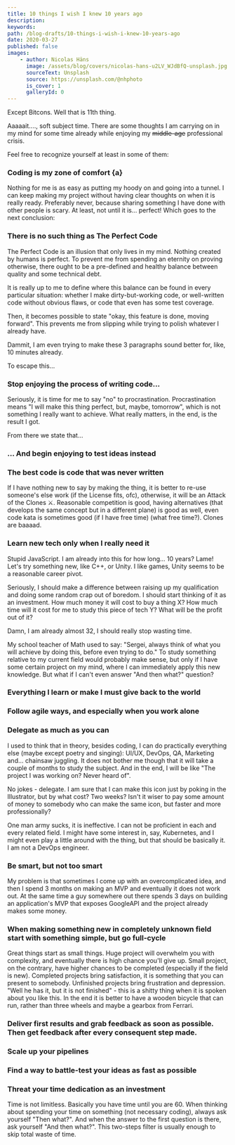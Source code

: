```yaml
---
title: 10 things I wish I knew 10 years ago
description:
keywords:
path: /blog-drafts/10-things-i-wish-i-knew-10-years-ago
date: 2020-03-27
published: false
images:
    - author: Nicolas Häns
      image: /assets/blog/covers/nicolas-hans-u2LV_WJdBfQ-unsplash.jpg
      sourceText: Unsplash
      source: https://unsplash.com/@nhphoto
      is_cover: 1
      galleryId: 0
---
```


Except Bitcons. Well that is 11th thing.

Aaaaait...., soft subject time. There are some thoughts I am carrying on in my mind for some time already while enjoying my ~~middle-age~~ professional crisis.

Feel free to recognize yourself at least in some of them:

### Coding is my zone of comfort {a}

Nothing for me is as easy as putting my hoody on and going into a tunnel. I can keep making my project without having clear thoughts on when it is really ready. Preferably never, because sharing something I have done with other people is scary. At least, not until it is... perfect! Which goes to the next conclusion:

### There is no such thing as The Perfect Code

The Perfect Code is an illusion that only lives in my mind. Nothing created by humans is perfect. To prevent me from spending an eternity on proving otherwise, there ought to be a pre-defined and healthy balance between quality and some technical debt.

It is really up to me to define where this balance can be found in every particular situation: whether I make dirty-but-working code, or well-written code without obvious flaws, or code that even has some test coverage.

Then, it becomes possible to state "okay, this feature is done, moving forward". This prevents me from slipping while trying to polish whatever I already have.

Dammit, I am even trying to make these 3 paragraphs sound better for, like, 10 minutes already.

To escape this...

### Stop enjoying the process of writing code...

Seriously, it is time for me to say "no" to procrastination. Procrastination means "I will make this thing perfect, but, maybe, tomorrow", which is not something I really want to achieve. What really matters, in the end, is the result I got.

From there we state that...

### ... And begin enjoying to test ideas instead

### The best code is code that was never written

If I have nothing new to say by making the thing, it is better to re-use someone's else work (if the License fits, ofc), otherwise, it will be an Attack of the Clones ⚔️. Reasonable competition is good, having alternatives (that develops the same concept but in a different plane) is good as well, even code kata is sometimes good (if I have free time) (what free time?). Clones are baaaad.

### Learn new tech only when I really need it

Stupid JavaScript. I am already into this for how long... 10 years? Lame! Let's try something new, like C++, or Unity. I like games, Unity seems to be a reasonable career pivot.

Seriously, I should make a difference between raising up my qualification and doing some random crap out of boredom. I should start thinking of it as an investment. How much money it will cost to buy a thing X? How much time will it cost for me to study this piece of tech Y? What will be the profit out of it?

Damn, I am already almost 32, I should really stop wasting time.

My school teacher of Math used to say: "Sergei, always think of what you will achieve by doing this, before even trying to do." To study something relative to my current field would probably make sense, but only if I have some certain project on my mind, where I can immediately apply this new knowledge. But what if I can't even answer "And then what?" question?

### Everything I learn or make I must give back to the world

### Follow agile ways, and especially when you work alone

### Delegate as much as you can

I used to think that in theory, besides coding, I can do practically everything else (maybe except poetry and singing): UI/UX, DevOps, QA, Marketing and... chainsaw juggling. It does not bother me though that it will take a couple of months to study the subject. And in the end, I will be like "The project I was working on? Never heard of".

No jokes - delegate. I am sure that I can make this icon just by poking in the Illustrator, but by what cost? Two weeks? Isn't it wiser to pay some amount of money to somebody who can make the same icon, but faster and more professionally?

One man army sucks, it is ineffective. I can not be proficient in each and every related field. I might have some interest in, say, Kubernetes, and I might even play a little around with the thing, but that should be basically it. I am not a DevOps engineer.

### Be smart, but not too smart

My problem is that sometimes I come up with an overcomplicated idea, and then I spend 3 months on making an MVP and eventually it does not work out. At the same time a guy somewhere out there spends 3 days on building an application's MVP that exposes GoogleAPI and the project already makes some money.

### When making something new in completely unknown field start with something simple, but go full-cycle

Great things start as small things. Huge project will overwhelm you with complexity, and eventually there is high chance you'll give up. Small project, on the contrary, have higher chances to be completed (especially if the field is new). Completed projects bring satisfaction, it is something that you can present to somebody. Unfinished projects bring frustration and depression. "Well he has it, but it is not finished" - this is a shitty thing when it is spoken about you like this.
In the end it is better to have a wooden bicycle that can run, rather than three wheels and maybe a gearbox from Ferrari.

### Deliver first results and grab feedback as soon as possible. Then get feedback after every consequent step made.

### Scale up your pipelines

### Find a way to battle-test your ideas as fast as possible

### Threat your time dedication as an investment

Time is not limitless. Basically you have time until you are 60. When thinking about spending your time on something (not necessary coding), always ask yourself "Then what?". And when the answer to the first question is there, ask yourself "And then what?". This two-steps filter is usually enough to skip total waste of time.
